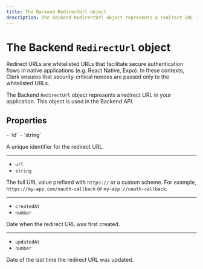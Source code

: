 ```yaml
---
title: The Backend RedirectUrl object
description: The Backend RedirectUrl object represents a redirect URL in your application. This object is used in the Backend API.
---
```


# The Backend `RedirectUrl` object

Redirect URLs are whitelisted URLs that facilitate secure authentication flows in native applications (e.g. React Native, Expo). In these contexts, Clerk ensures that security-critical nonces are passed only to the whitelisted URLs.

The Backend `RedirectUrl` object represents a redirect URL in your application. This object is used in the Backend API.

## Properties

<Properties>
  - `id`
  - `string`

  A unique identifier for the redirect URL.

  ---

  - `url`
  - `string`

  The full URL value prefixed with `https://` or a custom scheme. For example, `https://my-app.com/oauth-callback` or `my-app://oauth-callback`.

  ---

  - `createdAt`
  - `number`

  Date when the redirect URL was first created.

  ---

  - `updatedAt`
  - `number`

  Date of the last time the redirect URL was updated.
</Properties>
